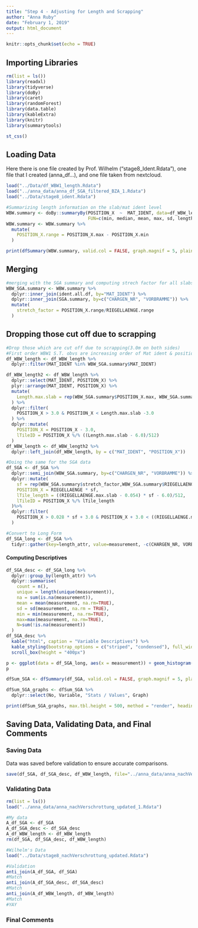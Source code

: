 ```yaml
---
title: "Step 4 - Adjusting for Length and Scrapping"
author: "Anna Ruby"
date: "February 1, 2019"
output: html_document
---
```


```r
knitr::opts_chunk$set(echo = TRUE)
```

## Importing Libraries

```r
rm(list = ls())
library(readxl)
library(tidyverse)
library(doBy)
library(caret)
library(randomForest)
library(data.table)
library(kableExtra)
library(knitr)
library(summarytools)
```

```r
st_css()
```
  
## Loading Data
Here there is one file created by Prof. Wilhelm ("stage8_Ident.Rdata"), one file that I created (anna_df...), and one file taken from nextcloud.

```r
load("../Data/df_WBW1_length.Rdata")
load("../anna_data/anna_df_SGA_filtered_BZA_1.Rdata")
load("../Data/stage8_ident.Rdata")
```

```r
#Summarizing length information on the slab/mat ident level
WBW.summary <- doBy::summaryBy(POSITION_X  ~  MAT_IDENT, data=df_WBW_length,
                               FUN=c(min, median, mean, max, sd, length))
WBW.summary <- WBW.summary %>%
  mutate(
    POSITION_X.range = POSITION_X.max - POSITION_X.min
  )
```
```r
print(dfSummary(WBW.summary, valid.col = FALSE, graph.magnif = 5, plain.ascii = FALSE, footnote = NA), max.tbl.height = 500, method = "render", headings = FALSE, bootstrap.css = FALSE)
```

## Merging
```r
#merging with the SGA summary and computing strech factor for all slabs
WBW_SGA.summary <- WBW.summary %>%
  dplyr::inner_join(ident.all.df, by="MAT_IDENT") %>%
  dplyr::inner_join(SGA.summary, by=c("CHARGEN_NR", "VORBRAMME")) %>%
  mutate(
    stretch_factor = POSITION_X.range/RIEGELLAENGE.range
  )
```

## Dropping those cut off due to scrapping
```r
#Drop those which are cut off due to scrapping(3.0m on both sides)
#First order WBW1 S.T. obvs are increasing order of Mat ident & position
df_WBW_length <- df_WBW_length %>%
  dplyr::filter(MAT_IDENT %in% WBW_SGA.summary$MAT_IDENT)

df_WBW_length2 <- df_WBW_length %>%
  dplyr::select(MAT_IDENT, POSITION_X) %>%
  plyr::arrange(MAT_IDENT, POSITION_X) %>%
  mutate(
    Length.max.slab = rep(WBW_SGA.summary$POSITION_X.max, WBW_SGA.summary$POSITION_X.length)
  ) %>%
  dplyr::filter(
    POSITION_X > 3.0 & POSITION_X < Length.max.slab -3.0
  ) %>%
  dplyr::mutate(
    POSITION_X = POSITION_X - 3.0,
    lTileID = POSITION_X %/% ((Length.max.slab - 6.0)/512)
  )
df_WBW_length <- df_WBW_length2 %>%
  dplyr::left_join(df_WBW_length, by = c("MAT_IDENT", "POSITION_X"))
```

```r
#Doing the same for the SGA data
df_SGA <- df_SGA %>%
  dplyr::semi_join(WBW_SGA.summary, by=c("CHARGEN_NR", "VORBRAMME")) %>%
  dplyr::mutate(
    sf = rep(WBW_SGA.summary$stretch_factor,WBW_SGA.summary$RIEGELLAENGE.length),
    POSITION_X = RIEGELLAENGE * sf,
    lTile_length = ((RIEGELLAENGE.max.slab - 0.054) * sf - 6.0)/512,
    lTileID = POSITION_X %/% lTile_length
  )%>%
  dplyr::filter(
    POSITION_X > 0.028 * sf + 3.0 & POSITION_X + 3.0 < ((RIEGELLAENGE.max.slab - 0.026)*sf)
  )
```


```r
#Convert to Long Form
df_SGA_long <- df_SGA %>%
  tidyr::gather(key=length_attr, value=measurement, -c(CHARGEN_NR, VORBRAMME, MAT_IDENT, SID, VORG_HAUPTAGGREGAT, STRANGNUMMER, RIEGELLAENGE))
```

#### Computing Descriptives
```r
df_SGA_desc <- df_SGA_long %>% 
  dplyr::group_by(length_attr) %>% 
  dplyr::summarise(
    count = n(),
    unique = length(unique(measurement)), 
    na = sum(is.na(measurement)), 
    mean = mean(measurement, na.rm=TRUE), 
    sd = sd(measurement, na.rm = TRUE),
    min = min(measurement, na.rm=TRUE), 
    max=max(measurement, na.rm=TRUE), 
    N=sum(!is.na(measurement))
  )
df_SGA_desc %>% 
  kable("html", caption = "Variable Descriptives") %>%
  kable_styling(bootstrap_options = c("striped", "condensed"), full_width = F, position = "center") %>%
  scroll_box(height = "400px")
```  


```r
p <- ggplot(data = df_SGA_long, aes(x = measurement)) + geom_histogram() + facet_wrap(~length_attr, scales = "free") 
p
``` 
```r
dfSum_SGA <- dfSummary(df_SGA, valid.col = FALSE, graph.magnif = 5, plain.ascii = FALSE, footnote = NA)

dfSum_SGA_graphs <- dfSum_SGA %>%
  dplyr::select(No, Variable, "Stats / Values", Graph)

print(dfSum_SGA_graphs, max.tbl.height = 500, method = "render", headings = FALSE, bootstrap.css = FALSE)
```

## Saving Data, Validating Data, and Final Comments
### Saving Data
Data was saved before validation to ensure accurate comparisons.
```r
save(df_SGA, df_SGA_desc, df_WBW_length, file="../anna_data/anna_nachVerschrottung_updated_1.Rdata")
```

### Validating Data
```r
rm(list = ls())
load("../anna_data/anna_nachVerschrottung_updated_1.Rdata")

#My data
A_df_SGA <- df_SGA
A_df_SGA_desc <- df_SGA_desc
A_df_WBW_length <- df_WBW_length
rm(df_SGA, df_SGA_desc, df_WBW_length)

#Wilhelm's Data
load("../Data/stage8_nachVerschrottung_updated.Rdata")

#Validation
anti_join(A_df_SGA, df_SGA)
#Match
anti_join(A_df_SGA_desc, df_SGA_desc)
#Match
anti_join(A_df_WBW_length, df_WBW_length)
#Match
#YAY
```

### Final Comments

